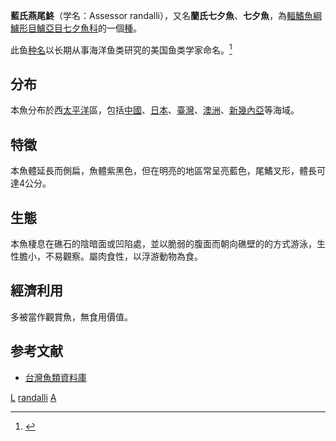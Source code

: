 {{Speciesbox
| genus = Assessor
| species = randalli
| status = NE
| authority = [[Allen|Allen]] & [[Kuiter|Kuiter]], 1976
| synonyms = 
}}
'''藍氏燕尾鮗'''（学名：Assessor randalli），又名'''蘭氏七夕魚'''、'''七夕魚'''，為[[輻鰭魚綱|輻鰭魚綱]][[鱸形目|鱸形目]][[鱸亞目|鱸亞目]][[七夕魚科|七夕魚科]]的一個[[種|種]]。

此鱼[[种加词|种名]]以长期从事海洋鱼类研究的美国鱼类学家{{le|John Ernest Randall}}命名。<ref name = ETYFish>{{cite web | url = http://www.etyfish.org/ovalentaria/ | title = Subseries OVALENTARIA: ''Incertae sedis'' | accessdate = 29 September 2018 | author1 = Christopher Scharpf | author2 = Kenneth J. Lazara | last-author-amp = yes | work = The ETYFish Project Fish Name Etymology Database | publisher = Christopher Scharpf and Kenneth J. Lazara | date = 29 March 2018 | archive-date = 2021-04-19 | archive-url = https://web.archive.org/web/20210419041504/https://etyfish.org/ovalentaria/ | dead-url = no }}</ref>

==分布==
本魚分布於西[[太平洋|太平洋]]區，包括[[中國|中國]]、[[日本|日本]]、[[臺灣|臺灣]]、[[澳洲|澳洲]]、[[新幾內亞|新幾內亞]]等海域。

==特徵==
本魚體延長而側扁，魚體紫黑色，但在明亮的地區常呈亮藍色，尾鰭叉形，體長可達4公分。

==生態==
本魚棲息在礁石的陰暗面或凹陷處，並以脆弱的腹面而朝向礁壁的的方式游泳，生性膽小，不易觀察。屬肉食性，以浮游動物為食。

==經濟利用==
多被當作觀賞魚，無食用價值。

==参考文献==
{{reflist}}
*[http://fishdb.sinica.edu.tw/ 台灣魚類資料庫]{{Wayback|url=http://fishdb.sinica.edu.tw/ |date=20160304193340 }}
{{taxonbar}}

[[Category:觀賞魚|L]]
[[Category:燕尾鮗屬|randalli]]
[[Category:1976年描述的魚類|A]]